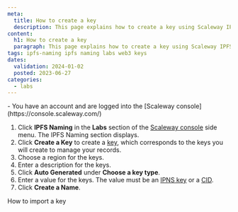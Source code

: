 ```yaml
---
meta:
  title: How to create a key
  description: This page explains how to create a key using Scaleway IPFS Naming
content:
  h1: How to create a key
  paragraph: This page explains how to create a key using Scaleway IPFS Naming
tags: ipfs-naming ipfs naming labs web3 keys
dates:
  validation: 2024-01-02
  posted: 2023-06-27
categories:
  - labs
---
```


<Macro id="requirements" >

<Message type="requirement">
    - You have an account and are logged into the [Scaleway console](https://console.scaleway.com/)
</Message>

1. Click **IPFS Naming** in the **Labs** section of the [Scaleway console](https://console.scaleway.com) side menu. The IPFS Naming section displays.
2. Click **Create a Key** to create a [key](/labs/ipfs-naming/concepts/#name), which corresponds to the keys you will create to manage your records.
    <Lightbox src="create-ipfs-naming.webp" alt="" />
3. Choose a region for the keys.
    <Lightbox src="choose-region-naming.webp" alt="" />
4. Enter a description for the keys.
    <Lightbox src="choose-description-naming.webp" alt="" />
5. Click **Auto Generated** under **Choose a key type**.
    <Lightbox src="choose-key-type-naming.webp" alt="" />
6. Enter a value for the keys.
    <Message type="note">
      The value must be an [IPNS key](/labs/ipfs-naming/concepts/#name) or a [CID](/labs/ipfs-naming/concepts/#content-identifier-(cid)).
    </Message>
7. Click **Create a Name**.

<Navigation title="See also">
    <NextButton to="/labs/ipfs-naming/how-to/import-key/">How to import a key</NextButton>
</Navigation>

